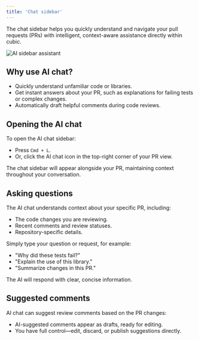 ```yaml
---
title: 'Chat sidebar'
---
```


The chat sidebar helps you quickly understand and navigate your pull requests (PRs) with intelligent, context-aware assistance directly within cubic.

<img
  src="/code-review-platform/images/sidebar.png"
  alt="AI sidebar assistant"
  className="border border-zinc-800 rounded-lg"
/>

## Why use AI chat?

- Quickly understand unfamiliar code or libraries.
- Get instant answers about your PR, such as explanations for failing tests or complex changes.
- Automatically draft helpful comments during code reviews.

## Opening the AI chat

To open the AI chat sidebar:

- Press `Cmd + L`.
- Or, click the AI chat icon in the top-right corner of your PR view.

The chat sidebar will appear alongside your PR, maintaining context throughout your conversation.

## Asking questions

The AI chat understands context about your specific PR, including:

- The code changes you are reviewing.
- Recent comments and review statuses.
- Repository-specific details.

Simply type your question or request, for example:

- "Why did these tests fail?"
- "Explain the use of this library."
- "Summarize changes in this PR."

The AI will respond with clear, concise information.

## Suggested comments

AI chat can suggest review comments based on the PR changes:

- AI-suggested comments appear as drafts, ready for editing.
- You have full control—edit, discard, or publish suggestions directly.
